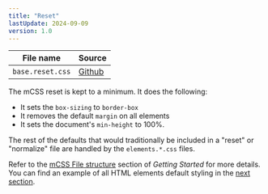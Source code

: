 ```yaml
---
title: "Reset"
lastUpdate: 2024-09-09
version: 1.0
---
```


<section class="prose">

<div class="docs_oversizedTable">

| File name        | Source        |
| ---------------- | ------------- |
| `base.reset.css` | [Github][src] |

</div>

The mCSS reset is kept to a minimum. It does the following:

- It sets the `box-sizing` to `border-box`
- It removes the default `margin` on all elements
- It sets the document's `min-height` to 100%.

The rest of the defaults that would traditionally be included in a "reset" or "normalize" file are handled by the `elements.*.css` files.

Refer to the [mCSS File structure][structure] section of _Getting Started_ for more details. You can find an example of all HTML elements default styling in the [next section](/docs/elements).

</section>

[structure]: /docs/start#mcss-file-structure
[src]: https://github.com/minimaldesign/mCSS/blob/main/src/styles/base.reset.css
